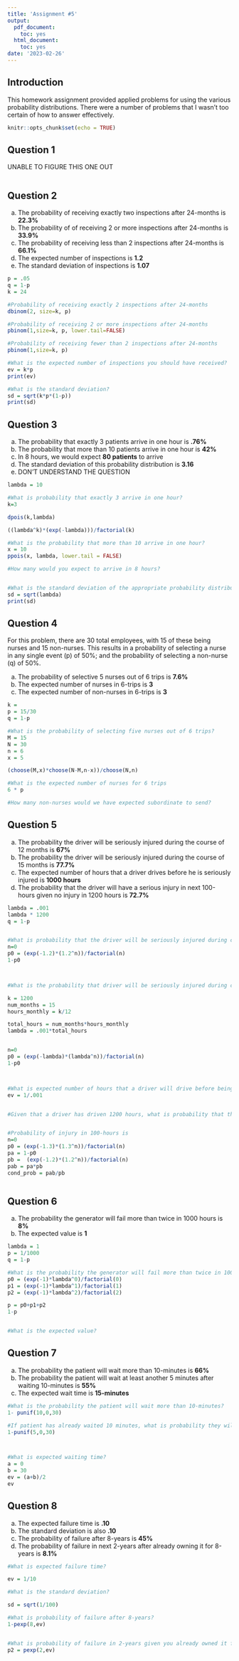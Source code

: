 ```yaml
---
title: 'Assignment #5'
output:
  pdf_document:
    toc: yes
  html_document:
    toc: yes
date: '2023-02-26'
---
```

## Introduction

This homework assignment provided applied problems for using the various probability distributions. There were a number of problems that I wasn't too certain of how to answer effectively.


```r
knitr::opts_chunk$set(echo = TRUE)
```

## Question 1

UNABLE TO FIGURE THIS ONE OUT
```r

```

## Question 2

(a) The probability of receiving exactly two inspections after 24-months is **22.3%**
(b) The probability of of receiving 2 or more inspections after 24-months is **33.9%**
(c) The probability of receiving less than 2 inspections after 24-months is **66.1%**
(d) The expected number of inspections is **1.2**
(e) The standard deviation of inspections is **1.07**

```r

p = .05
q = 1-p
k = 24

#Probability of receiving exactly 2 inspections after 24-months
dbinom(2, size=k, p)

#Probability of receiving 2 or more inspections after 24-months
pbinom(1,size=k, p, lower.tail=FALSE)

#Probability of receiving fewer than 2 inspections after 24-months
pbinom(1,size=k, p)

#What is the expected number of inspections you should have received?
ev = k*p
print(ev)

#What is the standard deviation?
sd = sqrt(k*p*(1-p))
print(sd)
```
## Question 3 

(a) The probability that exactly 3 patients arrive in one hour is **.76%**
(b) The probability that more than 10 patients arrive in one hour is **42%**
(c) In 8 hours, we would expect **80 patients** to arrive
(d) The standard deviation of this probability distribution is **3.16**
(e) DON'T UNDERSTAND THE QUESTION

```r
lambda = 10

#What is probability that exactly 3 arrive in one hour?
k=3

dpois(k,lambda)

((lambda^k)*(exp(-lambda)))/factorial(k)

#What is the probability that more than 10 arrive in one hour?
x = 10
ppois(x, lambda, lower.tail = FALSE)

#How many would you expect to arrive in 8 hours?


#What is the standard deviation of the appropriate probability distribution?
sd = sqrt(lambda)
print(sd)
```

## Question 4

For this problem, there are 30 total employees, with 15 of these being nurses and 15 non-nurses. This results in a probability of selecting a nurse in any single event (p) of 50%; and the probability of selecting a non-nurse (q) of 50%.

(a) The probability of selective 5 nurses out of 6 trips is **7.6%**
(b) The expected number of nurses in 6-trips is **3**
(c) The expected number of non-nurses in 6-trips is **3**

```r
k = 
p = 15/30
q = 1-p

#What is the probability of selecting five nurses out of 6 trips?
M = 15
N = 30
n = 6
x = 5

(choose(M,x)*choose(N-M,n-x))/choose(N,n)

#What is the expected number of nurses for 6 trips
6 * p

#How many non-nurses would we have expected subordinate to send?

```

## Question 5

(a) The probability the driver will be seriously injured during the course of 12 months is **67%**
(b) The probability the driver will be seriously injured during the course of 15 months is **77.7%**
(c) The expected number of hours that a driver drives before he is seriously injured is **1000 hours**
(d) The probability that the driver will have a serious injury in next 100-hours given no injury in 1200 hours is **72.7%**

```r


lambda = .001
lambda * 1200
q = 1-p


#What is probability that the driver will be seriously injured during course of 12-months?
n=0
p0 = (exp(-1.2)*(1.2^n))/factorial(n)
1-p0



#What is the probability that driver will be seriously injured during course of 15-months?

k = 1200
num_months = 15
hours_monthly = k/12

total_hours = num_months*hours_monthly
lambda = .001*total_hours


n=0
p0 = (exp(-lambda)*(lambda^n))/factorial(n)
1-p0



#What is expected number of hours that a driver will drive before being seriously injured?
ev = 1/.001


#Given that a driver has driven 1200 hours, what is probability that they will be injured in the next 100 hours?


#Probability of injury in 100-hours is
n=0
p0 = (exp(-1.3)*(1.3^n))/factorial(n)
pa = 1-p0
pb =  (exp(-1.2)*(1.2^n))/factorial(n)
pab = pa*pb
cond_prob = pab/pb



```

## Question 6

(a) The probability the generator will fail more than twice in 1000 hours is **8%**
(b) The expected value is **1**

```r
lambda = 1
p = 1/1000
q = 1-p

#What is the probability the generator will fail more than twice in 1000 hours?
p0 = (exp(-1)*lambda^0)/factorial(0)
p1 = (exp(-1)*lambda^1)/factorial(1)
p2 = (exp(-1)*lambda^2)/factorial(2)

p = p0+p1+p2
1-p


#What is the expected value?


```

## Question 7

(a) The probability the patient will wait more than 10-minutes is **66%**
(b) The probability the patient will wait at least another 5 minutes after waiting 10-minutes is **55%**
(c) The expected wait time is **15-minutes**

```r

#What is the probability the patient will wait more than 10-minutes?
1- punif(10,0,30)

#If patient has already waited 10 minutes, what is probability they will wait another 5 minutes?
1-punif(5,0,30)



#What is expected waiting time?
a = 0
b = 30
ev = (a+b)/2
ev

```

## Question 8

(a) The expected failure time is **.10**
(b) The standard deviation is also **.10**
(c) The probability of failure after 8-years is **45%**
(d) The probability of failure in next 2-years after already owning it for 8-years is **8.1%**

```r

#What is expected failure time?

ev = 1/10

#What is the standard deviation?

sd = sqrt(1/100) 

#What is probability of failure after 8-years?
1-pexp(8,ev)


#What is probability of failure in 2-years given you already owned it for 8-years?
p2 = pexp(2,ev)



```